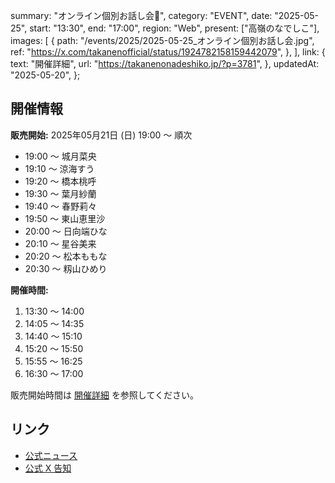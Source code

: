   summary: "オンライン個別お話し会📢",
  category: "EVENT",
  date: "2025-05-25",
  start: "13:30",
  end: "17:00",
  region: "Web",
  present: ["高嶺のなでしこ"],
  images: [
    {
      path: "/events/2025/2025-05-25_オンライン個別お話し会.jpg",
      ref: "https://x.com/takanenofficial/status/1924782158159442079",
    },
  ],
  link: {
    text: "開催詳細",
    url: "https://takanenonadeshiko.jp/?p=3781",
  },
  updatedAt: "2025-05-20",
};

## 開催情報

**販売開始:** 2025年05月21日 (日) 19:00 〜 順次

- 19:00 〜 城月菜央
- 19:10 〜 涼海すう
- 19:20 〜 橋本桃呼
- 19:30 〜 葉月紗蘭
- 19:40 〜 春野莉々
- 19:50 〜 東山恵里沙
- 20:00 〜 日向端ひな
- 20:10 〜 星谷美来
- 20:20 〜 松本ももな
- 20:30 〜 籾山ひめり

**開催時間:**

1. 13:30 〜 14:00
1. 14:05 〜 14:35
1. 14:40 〜 15:10
1. 15:20 〜 15:50
1. 15:55 〜 16:25
1. 16:30 〜 17:00

販売開始時間は [開催詳細](https://takanenonadeshiko.jp/?p=3781) を参照してください。

## リンク

- [公式ニュース](https://takanenonadeshiko.jp/?p=3781)
- [公式 X 告知](https://x.com/takanenofficial/status/1924782158159442079)
